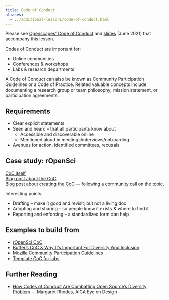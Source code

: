 ```yaml
---
title: Code of Conduct
aliases: 
  - ../additional-lessons/code-of-conduct.html
---
```


Please see [Openscapes' Code of Conduct](https://openscapes.org/code-of-conduct) and [slides](https://docs.google.com/presentation/d/11816HbwRCvnr8dFXkk8UqfSy_0O4svEoFFFyHOZ0IBE/) (June 2021) that accompany this lesson.

```{=html}
<!--- other resources
https://mozilla.github.io/open-leadership-training-series/articles/building-communities-of-contributors/write-a-code-of-conduct/
https://internethealthreport.org/2019/codes-of-conduct-in-open-source-communities/

--->
```
Codes of Conduct are important for:

-   Online communities
-   Conferences & workshops
-   Labs & research departments

A Code of Conduct can also be known as Community Participation Guidelines or a Code of Practice. Related valuable concepts include documenting a research group or team philosophy, mission statement, or participation agreements.

## Requirements

-   Clear explicit statements
-   Seen and heard – that all participants know about
    -   Accessible and discoverable online
    -   Mentioned aloud in meetings/interviews/onboarding
-   Avenues for action, identified committees, recusals

## Case study: rOpenSci

[CoC itself](https://ropensci.org/code-of-conduct/)\
[Blog post about the CoC](https://ropensci.org/blog/2019/01/14/conduct/)\
[Blog post about creating the CoC](https://ropensci.org/blog/2016/12/21/commcallv12-review-coc/) — following a community call on the topic.

Interesting points:

-   Drafting – make it good and revisit; but not a living doc
-   Adopting and sharing – so people know it exists & where to find it
-   Reporting and enforcing – a standardized form can help

## Examples to build from

-   [rOpenSci CoC](https://ropensci.org/code-of-conduct/)
-   [Buffer's CoC & Why It’s Important For Diversity And Inclusion](https://open.buffer.com/code-of-conduct/)
-   [Mozilla Community Participation Guidelines](https://www.mozilla.org/en-US/about/governance/policies/participation/)
-   [Template CoC for labs](https://github.com/dasaderi/Lab_CoC_templates/blob/master/CODE_OF_CONDUCT.md)

## Further Reading

-   [How Codes of Conduct Are Combatting Open Source’s Diversity Problem](https://eyeondesign.aiga.org/are-codes-of-conduct-changing-the-diversity-stats-in-open-source/) — Margaret Rhodes, AIGA Eye on Design

```{=html}
<!---

Radical gradualism RBG

seaside chats a great thing to help onboard.  

Onboarding:::: they won't know what questions to ask. Provide structure. And be deliberate about the culture. Have you tried to instill culture, or hoping it will be organic? Have to build trust and be intentional - Angela Bassa 

- Chaos monkeys -- resilience in teams like Netflix. Still give a product. Like teams: maternity leave, confs--- enable them but don't have your system fail without them

Also, offboarding.

Examples: 

- our lab codes, in these preferred languages. 
- we have shared practices for where we store data, etc, and we help each other learn 

ADC coc:
https://docs.google.com/document/d/1g5VKoKkxAcP-hm_25KJnpG3pZSkqfdOU1iFPyTjCT2s/edit

"hackathon" "documentation party". We are smart people, we have good logic. Document so that you remember, and others as well.

Folder structure: think forward and organize things in a way that would make them easier to share




First off, I love "Fishbowl" chats! That is awesome.

You can see what feels right to you but I would suggest keeping the separate. It might make sense to have the coding club less frequently; we started off as 1x/month but our Seaside Chats are each week. Here are some reasons I think it's good to have them separate – and I'll think more about this too and we can discuss more as a group (I was planning to introduce this in Cohort Calls in a few weeks but I can bump it forward too).

Fishbowl is a place to discuss things that are more lab-specific
Purpose: create deliberate lab culture and have shared organization and approaches to more fluidly as a lab (despite studying different things) and make onboarding easier for everyone
Process: discussion built off of a specific topic that someone may have spent time preparing
Examples:

        where we keep data
        how we share code with Malin and each other
        how we onboard new team members
        skill-share lab-specific techniques (genomics packages, etc)
        I have some code on X technique/stats/model I'd love to walk through
        I'm making a figure and would love feedback


Coding club is a place to skill-share to learn new coding/data science skills hands-on through tutorials. Not lab-specific; it can start with you but great if you can draw interest from others on campus and grow (which you will!). Great to include others outside your lab because 1) people outside your lab will have different skills to share so you'll have bigger pool from which to learn 2) the more people on campus with these skills the more people you have to ask for help 3) distributes time involved leading outside of your lab if others are able to teach sessions
Purpose: learn new skills not unique to your lab. Note: you don't need to create tutorials on your own; re-use other people's from online. I can help you find what you need.
Examples:

        learn R/Python/etc
        learn package X, Y, Z (there are always awesome packages coming out: text analysis, reading data directly from google sheets, scraping data from urls or PDFs, spatial analysis, tidying model output so you can plot it easily, etc)
        learn GitHub
        set up GitHub with R, practice collaborating

I hope this helps! Let me know if you want me to talk more about this. Our coding club called Eco-Data-Science actually is teaching text analysis in R on Feb 5 and you can Zoom in to see what it's like, or to code along if you'd like!

--->
```
